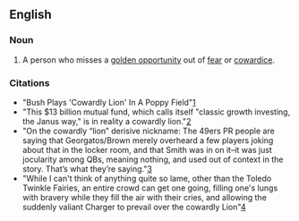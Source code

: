 ==English==
===Noun===
#A person who misses a [[golden opportunity]] out of [[fear]] or [[cowardice]].

===Citations===
*"Bush Plays 'Cowardly Lion' In A Poppy Field"[http://blogcritics.org/archives/2006/09/11/020559.php]
*"This $13 billion mutual fund, which calls itself "classic growth investing, the Janus way," is in reality a cowardly lion."[http://www.forbes.com/opinions/2007/12/06/sosnoff-gripple-growth-oped-cx_mts_1206sosnoff.html]
*"On the cowardly “lion” derisive nickname: The 49ers PR people are saying that Georgatos/Brown merely overheard a few players joking about that in the locker room, and that Smith was in on it–it was just jocularity among QBs, meaning nothing, and used out of context in the story. That’s what they’re saying."[http://www.mercextra.com/blogs/kawakami/2007/12/12/whos-with-me-on-alex-smiths-side-plus-more-notes-on-the-smith-nolan-feud-and-clumsy-attempted-cover-up/]
*"While I can't think of anything quite so lame, other than the Toledo Twinkle Fairies, an entire crowd can get one going, filling one's lungs with bravery while they fill the air with their cries, and allowing the suddenly valiant Charger to prevail over the cowardly Lion"[http://www.pegasusnews.com/news/2007/dec/13/pegasus-professional-nfl-expert-picks-week-15/]